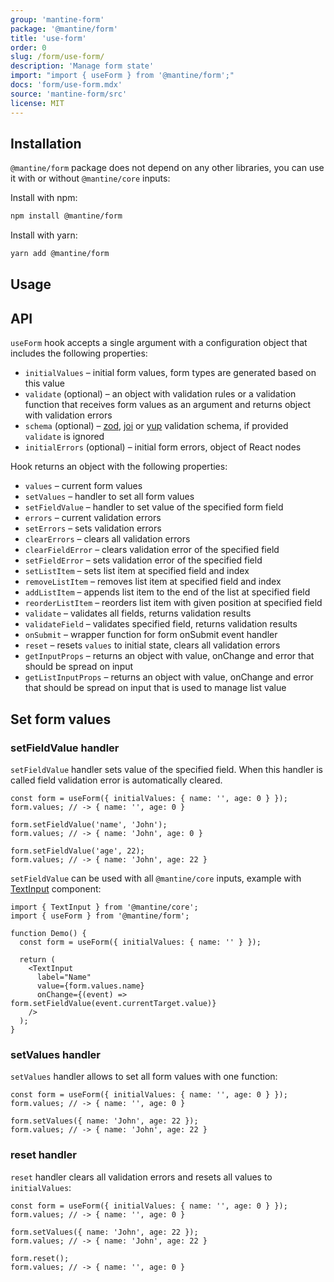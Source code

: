 ```yaml
---
group: 'mantine-form'
package: '@mantine/form'
title: 'use-form'
order: 0
slug: /form/use-form/
description: 'Manage form state'
import: "import { useForm } from '@mantine/form';"
docs: 'form/use-form.mdx'
source: 'mantine-form/src'
license: MIT
---
```



## Installation

`@mantine/form` package does not depend on any other libraries, you can use it with or without `@mantine/core` inputs:

Install with npm:

```sh
npm install @mantine/form
```

Install with yarn:

```sh
yarn add @mantine/form
```

## Usage

<Demo data={FormDemos.usage} />

## API

`useForm` hook accepts a single argument with a configuration object that includes the following properties:

- `initialValues` – initial form values, form types are generated based on this value
- `validate` (optional) – an object with validation rules or a validation function that receives form values as an argument and returns object with validation errors
- `schema` (optional) – [zod](https://www.npmjs.com/package/zod), [joi](https://www.npmjs.com/package/joi) or [yup](https://www.npmjs.com/package/yup) validation schema, if provided `validate` is ignored
- `initialErrors` (optional) – initial form errors, object of React nodes

Hook returns an object with the following properties:

- `values` – current form values
- `setValues` – handler to set all form values
- `setFieldValue` – handler to set value of the specified form field
- `errors` – current validation errors
- `setErrors` – sets validation errors
- `clearErrors` – clears all validation errors
- `clearFieldError` – clears validation error of the specified field
- `setFieldError` – sets validation error of the specified field
- `setListItem` – sets list item at specified field and index
- `removeListItem` – removes list item at specified field and index
- `addListItem` – appends list item to the end of the list at specified field
- `reorderListItem` – reorders list item with given position at specified field
- `validate` – validates all fields, returns validation results
- `validateField` – validates specified field, returns validation results
- `onSubmit` – wrapper function for form onSubmit event handler
- `reset` – resets `values` to initial state, clears all validation errors
- `getInputProps` – returns an object with value, onChange and error that should be spread on input
- `getListInputProps` – returns an object with value, onChange and error that should be spread on input that is used to manage list value

## Set form values

### setFieldValue handler

`setFieldValue` handler sets value of the specified field. When this handler is called field validation error is automatically cleared.

```tsx
const form = useForm({ initialValues: { name: '', age: 0 } });
form.values; // -> { name: '', age: 0 }

form.setFieldValue('name', 'John');
form.values; // -> { name: 'John', age: 0 }

form.setFieldValue('age', 22);
form.values; // -> { name: 'John', age: 22 }
```

`setFieldValue` can be used with all `@mantine/core` inputs, example with [TextInput](/core/text-input/) component:

```tsx
import { TextInput } from '@mantine/core';
import { useForm } from '@mantine/form';

function Demo() {
  const form = useForm({ initialValues: { name: '' } });

  return (
    <TextInput
      label="Name"
      value={form.values.name}
      onChange={(event) => form.setFieldValue(event.currentTarget.value)}
    />
  );
}
```

### setValues handler

`setValues` handler allows to set all form values with one function:

```tsx
const form = useForm({ initialValues: { name: '', age: 0 } });
form.values; // -> { name: '', age: 0 }

form.setValues({ name: 'John', age: 22 });
form.values; // -> { name: 'John', age: 22 }
```

### reset handler

`reset` handler clears all validation errors and resets all values to `initialValues`:

```tsx
const form = useForm({ initialValues: { name: '', age: 0 } });
form.values; // -> { name: '', age: 0 }

form.setValues({ name: 'John', age: 22 });
form.values; // -> { name: 'John', age: 22 }

form.reset();
form.values; // -> { name: '', age: 0 }
```
